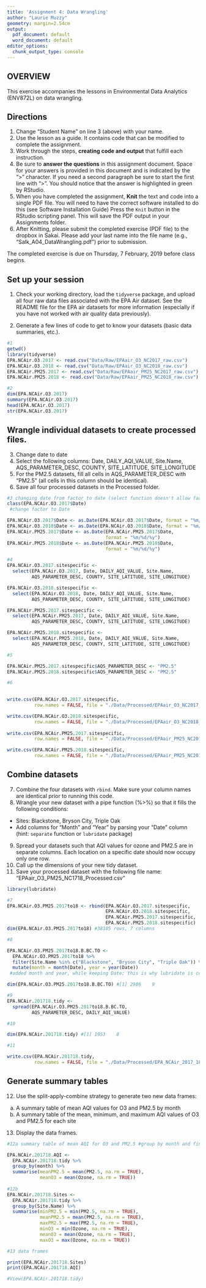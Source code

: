 ```yaml
---
title: 'Assignment 4: Data Wrangling'
author: "Laurie Muzzy"
geometry: margin=2.54cm
output:
  pdf_document: default
  word_document: default
editor_options:
  chunk_output_type: console
---
```


## OVERVIEW

This exercise accompanies the lessons in Environmental Data Analytics (ENV872L) on data wrangling. 

## Directions
1. Change "Student Name" on line 3 (above) with your name.
2. Use the lesson as a guide. It contains code that can be modified to complete the assignment.
3. Work through the steps, **creating code and output** that fulfill each instruction.
4. Be sure to **answer the questions** in this assignment document.
Space for your answers is provided in this document and is indicated by the ">" character.
If you need a second paragraph be sure to start the first line with ">".
You should notice that the answer is highlighted in green by RStudio. 
6. When you have completed the assignment, **Knit** the text and code into a single PDF file.
You will need to have the correct software installed to do this (see Software Installation Guide)
Press the `Knit` button in the RStudio scripting panel.
This will save the PDF output in your Assignments folder.
8. After Knitting, please submit the completed exercise (PDF file) to the dropbox in Sakai. Please add your last name into the file name (e.g., "Salk_A04_DataWrangling.pdf") prior to submission.

The completed exercise is due on Thursday, 7 February, 2019 before class begins.

## Set up your session 
1. Check your working directory, load the `tidyverse` package, and upload all four raw data files associated with the EPA Air dataset. See the README file for the EPA air datasets for more information (especially if you have not worked with air quality data previously). 

2. Generate a few lines of code to get to know your datasets (basic data summaries, etc.).

```r
#1
getwd() 
library(tidyverse)
EPA.NCAir.O3.2017 <- read.csv("Data/Raw/EPAair_O3_NC2017_raw.csv")
EPA.NCAir.O3.2018 <- read.csv("Data/Raw/EPAair_O3_NC2018_raw.csv")
EPA.NCAir.PM25.2017 <- read.csv("Data/Raw/EPAair_PM25_NC2017_raw.csv")
EPA.NCAir.PM25.2018 <- read.csv("Data/Raw/EPAair_PM25_NC2018_raw.csv")

#2
dim(EPA.NCAir.O3.2017)
summary(EPA.NCAir.O3.2017)
head(EPA.NCAir.O3.2017)
str(EPA.NCAir.O3.2017)

```

## Wrangle individual datasets to create processed files.
3. Change date to date
4. Select the following columns: Date, DAILY_AQI_VALUE, Site.Name, AQS_PARAMETER_DESC, COUNTY, SITE_LATITUDE, SITE_LONGITUDE
5. For the PM2.5 datasets, fill all cells in AQS_PARAMETER_DESC with "PM2.5" (all cells in this column should be identical).
6. Save all four processed datasets in the Processed folder.

```r

#3 changing date from factor to date (select function doesn't allow factors)
class(EPA.NCAir.O3.2017$Date)
 #change factor to Date

EPA.NCAir.O3.2017$Date <- as.Date(EPA.NCAir.O3.2017$Date, format = "%m/%d/%y")
EPA.NCAir.O3.2018$Date <- as.Date(EPA.NCAir.O3.2018$Date, format = "%m/%d/%y")
EPA.NCAir.PM25.2017$Date <- as.Date(EPA.NCAir.PM25.2017$Date,
                                    format = "%m/%d/%y")
EPA.NCAir.PM25.2018$Date <- as.Date(EPA.NCAir.PM25.2018$Date,
                                    format = "%m/%d/%y")

#4
EPA.NCAir.O3.2017.sitespecific <- 
  select(EPA.NCAir.O3.2017, Date, DAILY_AQI_VALUE, Site.Name,
         AQS_PARAMETER_DESC, COUNTY, SITE_LATITUDE, SITE_LONGITUDE)

EPA.NCAir.O3.2018.sitespecific <- 
  select(EPA.NCAir.O3.2018, Date, DAILY_AQI_VALUE, Site.Name,
         AQS_PARAMETER_DESC, COUNTY, SITE_LATITUDE, SITE_LONGITUDE)

EPA.NCAir.PM25.2017.sitespecific <- 
  select(EPA.NCAir.PM25.2017, Date, DAILY_AQI_VALUE, Site.Name,
         AQS_PARAMETER_DESC, COUNTY, SITE_LATITUDE, SITE_LONGITUDE)

EPA.NCAir.PM25.2018.sitespecific <- 
  select(EPA.NCAir.PM25.2018, Date, DAILY_AQI_VALUE, Site.Name,
         AQS_PARAMETER_DESC, COUNTY, SITE_LATITUDE, SITE_LONGITUDE)

#5

EPA.NCAir.PM25.2017.sitespecific$AQS_PARAMETER_DESC <- "PM2.5"
EPA.NCAir.PM25.2018.sitespecific$AQS_PARAMETER_DESC <- "PM2.5"

#6 

  
write.csv(EPA.NCAir.O3.2017.sitespecific, 
          row.names = FALSE, file = "./Data/Processed/EPAair_O3_NC2017_Processed.csv")

write.csv(EPA.NCAir.O3.2018.sitespecific, 
          row.names = FALSE, file = "./Data/Processed/EPAair_O3_NC2018_Processed.csv")
  
write.csv(EPA.NCAir.PM25.2017.sitespecific, 
          row.names = FALSE, file = "./Data/Processed/EPAair_PM25_NC2017_Processed.csv")

write.csv(EPA.NCAir.PM25.2018.sitespecific, 
          row.names = FALSE, file = "./Data/Processed/EPAair_PM25_NC2018_Processed.csv")

```


## Combine datasets
7. Combine the four datasets with `rbind`. Make sure your column names are identical prior to running this code. 
8. Wrangle your new dataset with a pipe function (%>%) so that it fills the following conditions: 

* Sites: Blackstone, Bryson City, Triple Oak
* Add columns for "Month" and "Year" by parsing your "Date" column (hint: `separate` function or `lubridate` package)

9. Spread your datasets such that AQI values for ozone and PM2.5 are in separate columns. Each location on a specific date should now occupy only one row.
10. Call up the dimensions of your new tidy dataset.
11. Save your processed dataset with the following file name: "EPAair_O3_PM25_NC1718_Processed.csv"

```r
library(lubridate)

#7
EPA.NCAir.O3.PM25.2017to18 <- rbind(EPA.NCAir.O3.2017.sitespecific,
                                    EPA.NCAir.O3.2018.sitespecific,
                                    EPA.NCAir.PM25.2017.sitespecific,
                                    EPA.NCAir.PM25.2018.sitespecific)
dim(EPA.NCAir.O3.PM25.2017to18) #38105 rows, 7 columns

#8

EPA.NCAir.O3.PM25.2017to18.B.BC.TO <- 
  EPA.NCAir.O3.PM25.2017to18 %>%
  filter(Site.Name %in% c("Blackstone", "Bryson City", "Triple Oak")) %>%
  mutate(month = month(Date), year = year(Date))
 #added month and year, while keeping Date; this is why lubridate is cool

dim(EPA.NCAir.O3.PM25.2017to18.B.BC.TO) #[1] 2986    9

#9
EPA.NCAir.201718.tidy <- 
  spread(EPA.NCAir.O3.PM25.2017to18.B.BC.TO, 
         AQS_PARAMETER_DESC, DAILY_AQI_VALUE)

#10 

dim(EPA.NCAir.201718.tidy) #[1] 1953    8

#11

write.csv(EPA.NCAir.201718.tidy, 
          row.names = FALSE, file = "./Data/Processed/EPA_NCAir_2017_18_Processed.csv")
```


## Generate summary tables
12. Use the split-apply-combine strategy to generate two new data frames: 
a. A summary table of mean AQI values for O3 and PM2.5 by month
b. A summary table of the mean, minimum, and maximum AQI values of O3 and PM2.5 for each site
13. Display the data frames.

```r
#12a summary table of mean AQI for O3 and PM2.5 #group by month and find mean; summarise mean AQI

EPA.NCAir.201718.AQI <- 
  EPA.NCAir.201718.tidy %>%
  group_by(month) %>%
  summarise(meanPM2.5 = mean(PM2.5, na.rm = TRUE),
            meanO3 = mean(Ozone, na.rm = TRUE)) 
 
#12b
EPA.NCAir.201718.Sites <- 
  EPA.NCAir.201718.tidy %>%
  group_by(Site.Name) %>%
  summarise(minPM2.5 = min(PM2.5, na.rm = TRUE),
            meanPM2.5 = mean(PM2.5, na.rm = TRUE), 
            maxPM2.5 = max(PM2.5, na.rm = TRUE),
            minO3 = min(Ozone, na.rm = TRUE),
            meanO3 = mean(Ozone, na.rm = TRUE),
            maxO3 = max(Ozone, na.rm = TRUE)) 

#13 data frames

print(EPA.NCAir.201718.Sites)
print(EPA.NCAir.201718.AQI)

#View(EPA.NCAir.201718.tidy)

```

